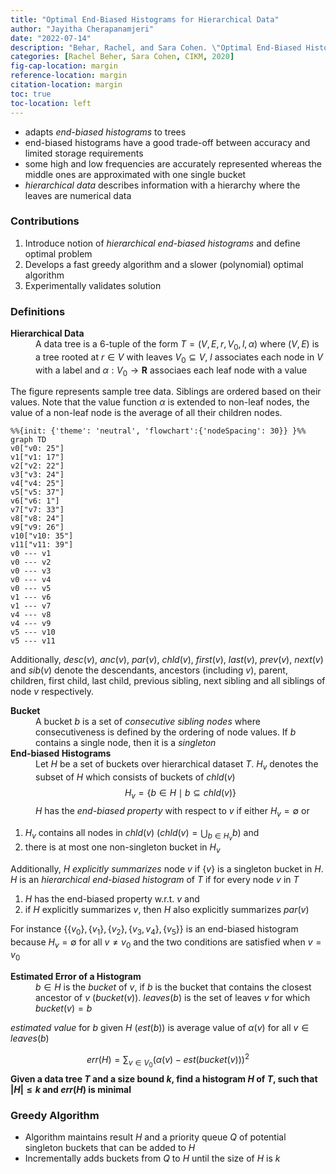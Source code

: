 ```yaml
---
title: "Optimal End-Biased Histograms for Hierarchical Data"
author: "Jayitha Cherapanamjeri"
date: "2022-07-14"
description: "Behar, Rachel, and Sara Cohen. \"Optimal End-Biased Histograms for Hierarchical Data.\" Proceedings of the 29th ACM International Conference on Information & Knowledge Management. 2020"
categories: [Rachel Beher, Sara Cohen, CIKM, 2020]
fig-cap-location: margin
reference-location: margin
citation-location: margin
toc: true
toc-location: left
---
```


- adapts _end-biased histograms_ to trees
- end-biased histograms have a good trade-off between accuracy and limited storage requirements
- some high and low frequencies are accurately represented whereas the middle ones are approximated with one single bucket
- _hierarchical data_ describes information with a hierarchy where the leaves are numerical data

### Contributions
1. Introduce notion of _hierarchical end-biased histograms_ and define optimal problem
2. Develops a fast greedy algorithm and a slower (polynomial) optimal algorithm 
3. Experimentally validates solution

### Definitions

**Hierarchical Data**
:   A data tree is a $6$-tuple of the form $T = (V, E, r, V_0, l, \alpha)$ where $(V, E)$ is a tree rooted at $r \in V$ with leaves $V_0 \subseteq V$, $l$ associates each node in $V$ with a label and $\alpha : V_0 \longrightarrow \mathbf{R}$ associaes each leaf node with a value

[The figure represents sample tree data. Siblings are ordered based on their values. Note that the value function $\alpha$ is extended to non-leaf nodes, the value of a non-leaf node is the average of all their children nodes.]{.aside}
```mermaid
%%{init: {'theme': 'neutral', 'flowchart':{'nodeSpacing': 30}} }%%
graph TD
v0["v0: 25"]
v1["v1: 17"]
v2["v2: 22"]
v3["v3: 24"]
v4["v4: 25"]
v5["v5: 37"]
v6["v6: 1"]
v7["v7: 33"]
v8["v8: 24"]
v9["v9: 26"]
v10["v10: 35"]
v11["v11: 39"]
v0 --- v1
v0 --- v2
v0 --- v3
v0 --- v4
v0 --- v5
v1 --- v6
v1 --- v7
v4 --- v8
v4 --- v9
v5 --- v10
v5 --- v11
```


Additionally, $desc(v)$, $anc(v)$, $par(v)$, $chld(v)$, $first(v)$, $last(v)$, $prev(v)$, $next(v)$ and $sib(v)$ denote the descendants, ancestors (including $v$), parent, children, first child, last child, previous sibling, next sibling and all siblings of node $v$ respectively. 

**Bucket**
:   A bucket $b$ is a set of _consecutive sibling nodes_ where consecutiveness is defined by the ordering of node values. If $b$ contains a single node, then it is a _singleton_

**End-biased Histograms**
:   Let $H$ be a set of buckets over hierarchical dataset $T$. $H_v$ denotes the subset of $H$ which consists of buckets of $chld(v)$ $$H_v = \{b \in H \mid b \subseteq chld(v)\}$$ $H$ has the _end-biased property_ with respect to $v$ if either $H_v = \emptyset$ or 

1. $H_v$ contains all nodes in $chld(v)$ $\left (chld(v) = \bigcup_{b \in H_v} b \right )$ and  
2. there is at most one non-singleton bucket in $H_v$

Additionally, $H$ _explicitly summarizes_ node $v$ if $\{v\}$ is a singleton bucket in $H$. $H$ is an _hierarchical end-biased histogram_ of $T$ if for every node $v$ in $T$

1. $H$ has the end-biased property w.r.t. $v$ and
2. if $H$ explicitly summarizes $v$, then $H$ also explicitly summarizes $par(v)$

For instance $\{\{v_0\}, \{v_1\}, \{v_2\}, \{v_3, v_4\}, \{v_5\}\}$ is an end-biased histogram because $H_v = \emptyset$ for all $v \neq v_0$ and the two conditions are satisfied when $v = v_0$

**Estimated Error of a Histogram**
:   $b \in H$ is the _bucket_ of $v$, if $b$ is the bucket that contains the closest ancestor of $v$ ($bucket(v)$). $leaves(b)$ is the set of leaves $v$ for which $bucket(v) = b$

_estimated value_ for $b$ given $H$ ($est(b)$) is average value of $\alpha(v)$ for all $v \in leaves(b)$

$$err(H) = \sum_{v \in V_0} \left ( \alpha(v) - est(bucket(v))\right)^2$$
**Given a data tree $T$ and a size bound $k$, find a histogram $H$ of $T$, such that $\lvert H \rvert \leq k$ and $err(H)$ is minimal**

### Greedy Algorithm

- Algorithm maintains result $H$ and a priority queue $Q$ of potential singleton buckets that can be added to $H$
- Incrementally adds buckets from $Q$ to $H$ until the size of $H$ is $k$
